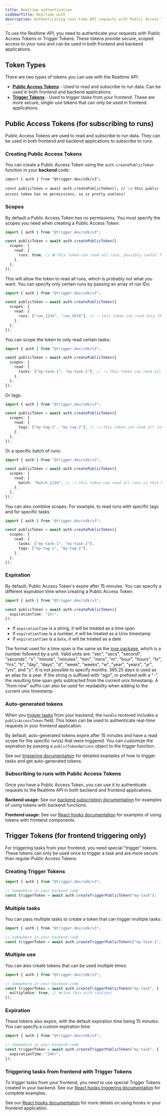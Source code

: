 ```yaml
---
title: Realtime authentication
sidebarTitle: Realtime auth
description: Authenticating real-time API requests with Public Access Tokens or Trigger Tokens
---
```


To use the Realtime API, you need to authenticate your requests with Public Access Tokens or Trigger Tokens. These tokens provide secure, scoped access to your runs and can be used in both frontend and backend applications.

## Token Types

There are two types of tokens you can use with the Realtime API:

- **[Public Access Tokens](#public-access-tokens-for-subscribing-to-runs)** - Used to read and subscribe to run data. Can be used in both frontend and backend applications.
- **[Trigger Tokens](#trigger-tokens-for-frontend-triggering-only)** - Used to trigger tasks from your frontend. These are more secure, single-use tokens that can only be used in frontend applications.

## Public Access Tokens (for subscribing to runs)

Public Access Tokens are used to read and subscribe to run data. They can be used in both frontend and backend applications to subscribe to runs.

### Creating Public Access Tokens

You can create a Public Access Token using the `auth.createPublicToken` function in your **backend** code:

```tsx
import { auth } from "@trigger.dev/sdk/v3";

const publicToken = await auth.createPublicToken(); // 👈 this public access token has no permissions, so is pretty useless!
```

### Scopes

By default a Public Access Token has no permissions. You must specify the scopes you need when creating a Public Access Token:

```ts
import { auth } from "@trigger.dev/sdk/v3";

const publicToken = await auth.createPublicToken({
  scopes: {
    read: {
      runs: true, // ❌ this token can read all runs, possibly useful for debugging/testing
    },
  },
});
```

This will allow the token to read all runs, which is probably not what you want. You can specify only certain runs by passing an array of run IDs:

```ts
import { auth } from "@trigger.dev/sdk/v3";

const publicToken = await auth.createPublicToken({
  scopes: {
    read: {
      runs: ["run_1234", "run_5678"], // ✅ this token can read only these runs
    },
  },
});
```

You can scope the token to only read certain tasks:

```ts
import { auth } from "@trigger.dev/sdk/v3";

const publicToken = await auth.createPublicToken({
  scopes: {
    read: {
      tasks: ["my-task-1", "my-task-2"], // 👈 this token can read all runs of these tasks
    },
  },
});
```

Or tags:

```ts
import { auth } from "@trigger.dev/sdk/v3";

const publicToken = await auth.createPublicToken({
  scopes: {
    read: {
      tags: ["my-tag-1", "my-tag-2"], // 👈 this token can read all runs with these tags
    },
  },
});
```

Or a specific batch of runs:

```ts
import { auth } from "@trigger.dev/sdk/v3";

const publicToken = await auth.createPublicToken({
  scopes: {
    read: {
      batch: "batch_1234", // 👈 this token can read all runs in this batch
    },
  },
});
```

You can also combine scopes. For example, to read runs with specific tags and for specific tasks:

```ts
import { auth } from "@trigger.dev/sdk/v3";

const publicToken = await auth.createPublicToken({
  scopes: {
    read: {
      tasks: ["my-task-1", "my-task-2"],
      tags: ["my-tag-1", "my-tag-2"],
    },
  },
});
```

### Expiration

By default, Public Access Token's expire after 15 minutes. You can specify a different expiration time when creating a Public Access Token:

```ts
import { auth } from "@trigger.dev/sdk/v3";

const publicToken = await auth.createPublicToken({
  expirationTime: "1hr",
});
```

- If `expirationTime` is a string, it will be treated as a time span
- If `expirationTime` is a number, it will be treated as a Unix timestamp
- If `expirationTime` is a `Date`, it will be treated as a date

The format used for a time span is the same as the [jose package](https://github.com/panva/jose), which is a number followed by a unit. Valid units are: "sec", "secs", "second", "seconds", "s", "minute", "minutes", "min", "mins", "m", "hour", "hours", "hr", "hrs", "h", "day", "days", "d", "week", "weeks", "w", "year", "years", "yr", "yrs", and "y". It is not possible to specify months. 365.25 days is used as an alias for a year. If the string is suffixed with "ago", or prefixed with a "-", the resulting time span gets subtracted from the current unix timestamp. A "from now" suffix can also be used for readability when adding to the current unix timestamp.

### Auto-generated tokens

When you [trigger tasks](/triggering) from your backend, the `handle` received includes a `publicAccessToken` field. This token can be used to authenticate real-time requests in your frontend application.

By default, auto-generated tokens expire after 15 minutes and have a read scope for the specific run(s) that were triggered. You can customize the expiration by passing a `publicTokenOptions` object to the trigger function.

See our [triggering documentation](/triggering) for detailed examples of how to trigger tasks and get auto-generated tokens.

### Subscribing to runs with Public Access Tokens

Once you have a Public Access Token, you can use it to authenticate requests to the Realtime API in both backend and frontend applications.

**Backend usage:** See our [backend subscription documentation](/realtime/backend/subscribe) for examples of using tokens with backend functions.

**Frontend usage:** See our [React hooks documentation](/realtime/react-hooks) for examples of using tokens with frontend components.

## Trigger Tokens (for frontend triggering only)

For triggering tasks from your frontend, you need special "trigger" tokens. These tokens can only be used once to trigger a task and are more secure than regular Public Access Tokens.

### Creating Trigger Tokens

```ts
import { auth } from "@trigger.dev/sdk/v3";

// Somewhere in your backend code
const triggerToken = await auth.createTriggerPublicToken("my-task");
```

### Multiple tasks

You can pass multiple tasks to create a token that can trigger multiple tasks:

```ts
import { auth } from "@trigger.dev/sdk/v3";

// Somewhere in your backend code
const triggerToken = await auth.createTriggerPublicToken(["my-task-1", "my-task-2"]);
```

### Multiple use

You can also create tokens that can be used multiple times:

```ts
import { auth } from "@trigger.dev/sdk/v3";

// Somewhere in your backend code
const triggerToken = await auth.createTriggerPublicToken("my-task", {
  multipleUse: true, // ❌ Use this with caution!
});
```

### Expiration

These tokens also expire, with the default expiration time being 15 minutes. You can specify a custom expiration time:

```ts
import { auth } from "@trigger.dev/sdk/v3";

// Somewhere in your backend code
const triggerToken = await auth.createTriggerPublicToken("my-task", {
  expirationTime: "24hr",
});
```

### Triggering tasks from frontend with Trigger Tokens

To trigger tasks from your frontend, you need to use special Trigger Tokens created in your backend. See our [React hooks triggering documentation](/realtime/react-hooks/triggering) for complete examples.

See our [React hooks documentation](/realtime/react-hooks) for more details on using hooks in your frontend application.
